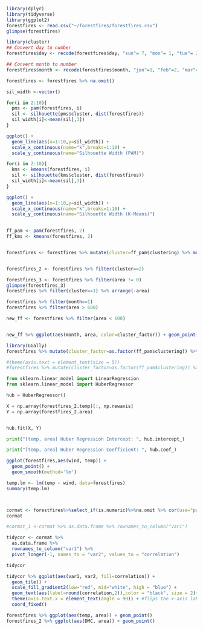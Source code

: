 ```r
library(dplyr)
library(tidyverse)
library(ggplot2)
forestfires <- read.csv("~/forestfires/forestfires.csv")
glimpse(forestfires)
```

```r
library(cluster)
## Convert day to number
forestfires$day <- recode(forestfires$day, "sun"= 7, "mon"= 1, "tue"= 2, "wed"= 3, "thu"= 4, "fri"= 5, "sat"= 6)

## Convert month to number
forestfires$month <- recode(forestfires$month, "jan"=1, "feb"=2, "mar"=3, "apr"=4, "may"=5, "jun"=6, "jul"=7, "aug"=8,"sep"=9,"oct"=10,"nov"=11, "dec"=12)

forestfires <- forestfires %>% na.omit()
```

```r
sil_width <-vector()

for(i in 2:10){
  pms <- pam(forestfires, i)
  sil <- silhouette(pms$cluster, dist(forestfires))
  sil_width[i]<-mean(sil[,3])
}

ggplot() + 
  geom_line(aes(x=1:10,y=sil_width)) +
  scale_x_continuous(name="k",breaks=1:10) +
  scale_y_continuous(name="Silhouette Width (PAM)")

for(i in 2:10){
  kms <- kmeans(forestfires, i)
  sil <- silhouette(kms$cluster, dist(forestfires))
  sil_width[i]<-mean(sil[,3])
}

ggplot() + 
  geom_line(aes(x=1:10,y=sil_width)) +
  scale_x_continuous(name="k",breaks=1:10) +
  scale_y_continuous(name="Silhouette Width (K-Means)")
  

ff_pam <- pam(forestfires, 2)
ff_kms <- kmeans(forestfires, 2)


forestfires <- forestfires %>% mutate(cluster=ff_pam$clustering) %>% mutate(cluster_factor=as.factor(ff_pam$clustering))


forestfires_2 <- forestfires %>% filter(cluster==2)

forestfires_3 <- forestfires %>% filter(area != 0)
glimpse(forestfires_3)
forestfires %>% filter(cluster==1) %>% arrange(-area)

forestfires %>% filter(month==1)
forestfires %>% filter(area > 600)

new_ff <- forestfires %>% filter(area < 600) 


new_ff %>% ggplot(aes(month, area, color=cluster_factor)) + geom_point() + scale_x_continuous(name="Month", breaks=1:12) + scale_y_continuous(name="Burned Area of Forest (ha)") + theme_classic() + scale_color_manual(name="Cluster", values=c("red", "blue"), labels=c("1", "2")) + ggtitle("Burned Area of Forest vs Month")
```

```r
library(GGally)
forestfires %>% mutate(cluster_factor=as.factor(ff_pam$clustering)) %>% ggpairs(col=1:13, aes(color=cluster_factor), upper = list(continuous = wrap("cor", size = 2)), axisLabels = "none", proportions = 20)

#theme(axis.text = element_text(size = 5))
#forestfires %>% mutate(cluster_factor=as.factor(ff_pam$clustering)) %>% ggpairs(col=5:13, aes(color=cluster_factor))
```



```python
from sklearn.linear_model import LinearRegression 
from sklearn.linear_model import HuberRegressor 
```

```python
hub = HuberRegressor()

X = np.array(forestfires_2.temp)[:, np.newaxis]
Y = np.array(forestfires_2.area)


hub.fit(X, Y)

print("[temp, area] Huber Regression Intercept: ", hub.intercept_)

print("[temp, area] Huber Regression Coefficient: ", hub.coef_)
```



```r
ggplot(forestfires,aes(wind, temp)) +
  geom_point() +
  geom_smooth(method='lm')

temp.lm <- lm(temp ~ wind, data=forestfires)
summary(temp.lm)



cormat <- forestfires%>%select_if(is.numeric)%>%na.omit %>% cor(use="pair")
cormat

#cormat_1 <-cormat %>% as.data.frame %>% rownames_to_column("var1")

tidycor <- cormat %>%
  as.data.frame %>%
  rownames_to_column("var1") %>%
  pivot_longer(-1, names_to = "var2", values_to = "correlation")

tidycor

tidycor %>% ggplot(aes(var1, var2, fill=correlation)) + 
  geom_tile() + 
  scale_fill_gradient2(low="red", mid="white", high = "blue") +
  geom_text(aes(label=round(correlation,2)),color = "black", size = 2)+ #overlays correlation values
  theme(axis.text.x = element_text(angle = 90)) + #flips the x-axis labels
  coord_fixed()
```

```r
forestfires %>% ggplot(aes(temp, area)) + geom_point()
forestfires_2 %>% ggplot(aes(DMC, area)) + geom_point()
```

